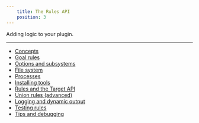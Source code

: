 ```yaml
---
    title: The Rules API
    position: 3
---
```


Adding logic to your plugin.

---

* [Concepts](doc:rules-api-concepts)
* [Goal rules](doc:rules-api-goal-rules) 
* [Options and subsystems](doc:rules-api-subsystems) 
* [File system](doc:rules-api-file-system)
* [Processes](doc:rules-api-process)
* [Installing tools](doc:rules-api-installing-tools)
* [Rules and the Target API](doc:rules-api-and-target-api)
* [Union rules (advanced)](doc:rules-api-unions)
* [Logging and dynamic output](doc:rules-api-output)
* [Testing rules](doc:rules-api-testing)
* [Tips and debugging](doc:rules-api-tips)